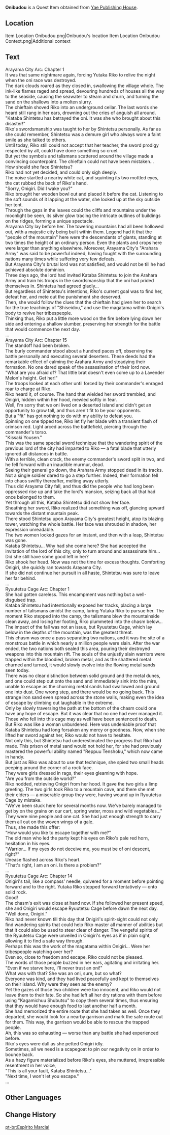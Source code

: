 {{Item Infobox
|id           = 101560
|image        = Item Someone's Diary.png
|type         = Quest Items
|rarity       = 3
|description  = A standalone volume from the light novel series "Onibudou," written by [[Junkichi]], a writer with [[Yae Publishing House]]. This collection contains the first two major arcs in the story. The quality of the serialized version varies quite a bit, but it still enjoys a degree of popularity amongst readers.
|source1      = On a cabinet to the right of Yae Publishing House
}}
'''Onibudou''' is a Quest Item obtained from [[Yae Publishing House]].

==Location==
<gallery hideaddbutton="true" captionalign="center">
Item Location Onibudou.png|Onibudou's location
Item Location Onibudou Context.png|Additional context
</gallery>

==Text==
Arayama City Arc: Chapter 1<br />
It was that same nightmare again, forcing Yutaka Riko to relive the night when the oni race was destroyed.<br />
The dark clouds roared as they closed in, swallowing the village whole. The ink-like flames raged and spread, devouring hundreds of houses all the way to the seaside, causing the seawater to steam and churn, and turning the sand on the shallows into a molten slurry.<br />
The chieftain shoved Riko into an underground cellar. The last words she heard still rang in her ears, drowning out the cries of anguish all around.<br />
"Kataba Shintetsu has betrayed the oni. It was she who brought about this disaster!"<br />
Riko's swordsmanship was taught to her by Shintetsu personally. As far as she could remember, Shintetsu was a demure girl who always wore a faint smile as she talked to others.<br />
Until today, Riko still could not accept that her teacher, the sword prodigy respected by all, could have done something so cruel.<br />
But yet the symbols and talismans scattered around the village made a convincing counterpoint. The chieftain could not have been mistaken...<br />
How should she face Shintetsu?<br />
Riko had not yet decided, and could only sigh deeply.<br />
The noise startled a nearby white cat, and squinting its two mottled eyes, the cat rubbed the back of Riko's hand.<br />
"Sorry, Onigiri. Did I wake you?"<br />
Riko brought her wooden bowl out and placed it before the cat. Listening to the soft sounds of it lapping at the water, she looked up at the sky outside her tent.<br />
Through the gaps in the leaves could the cliffs and mountains under the moonlight be seen, its silver glow tracing the intricate outlines of buildings on the ridges, forming a unique spectacle.<br />
Arayama City lay before her. The towering mountains had all been hollowed out, with a majestic city being built within them. Legend had it that the "people of the mountain" here were the descendants of giants, standing at two times the height of an ordinary person. Even the plants and crops here were larger than anything elsewhere. Moreover, Arayama City's "Arahara Army" was said to be powerful indeed, having fought with the surrounding nations many times while suffering very few defeats.<br />
But Arayama City's brutal lord was not satisfied, and would not be till he had achieved absolute dominion.<br />
Three days ago, the lord had invited Kataba Shintetsu to join the Arahara Army and train his troops in the swordsmanship that the oni had prided themselves in. Shintetsu had agreed gladly...<br />
But regardless of Shintetsu's intentions, Riko's current goal was to find her, defeat her, and mete out the punishment she deserved.<br />
Then, she would follow the clues that the chieftain had given her to search for the true teachings of "Shiseidou," and use the magatama within Onigiri's body to revive her tribespeople.<br />
Thinking thus, Riko put a little more wood on the fire before lying down her side and entering a shallow slumber, preserving her strength for the battle that would commence the next day.<br />
...<br />
Arayama City Arc: Chapter 15<br />
The standoff had been broken.<br />
The burly commander stood about a hundred paces off, observing the battle personally and executing several deserters. These deeds had the remarkable effect of calming the Arahara Army and steadying their formation. No one dared speak of the assassination of their lord now.<br />
"What are you afraid of? That little brat doesn't even come up to a Lavender Melon's height. Get her!"<br />
The troops looked at each other until forced by their commander's enraged roar to charge at Riko.<br />
Riko heard it, of course. The hand that wielded her sword trembled, and Onigiri, hidden within her hood, mewled softly in fear.<br />
Well, I'm sorry that we oni lived on a deserted island and didn't get an opportunity to grow tall, and thus aren't fit to be your opponents.<br />
But a "fit" has got nothing to do with my ability to defeat you.<br />
Spinning on one tipped toe, Riko let fly her blade with a transient flash of crimson red. Light arced across the battlefield, piercing through the commander's torso.<br />
"Kissaki Yousen."<br />
This was the same special sword technique that the wandering spirit of the previous lord of the city had imparted to Riko &mdash; a fatal blade that utterly ignored all distances in battle.<br />
With a terrible, clean crack, the enemy commander's sword split in two, and he fell forward with an inaudible murmur, dead.<br />
Seeing their general go down, the Arahara Army stopped dead in its tracks. Not a single soldier dared to go a step further. Indeed, their formation fell into chaos swiftly thereafter, melting away utterly.<br />
Thus did Arayama City fall, and thus did the people who had long been oppressed rise up and take the lord's mansion, seizing back all that had once belonged to them.<br />
Yet through all this, Kataba Shintetsu did not show her face.<br />
Sheathing her sword, Riko realized that something was off, glancing upward towards the distant mountain peak.<br />
There stood Shintetsu upon Arayama City's greatest height, atop its blazing tower, watching the whole battle. Her face was shrouded in shadow, her expression unreadable.<br />
The two women locked gazes for an instant, and then with a leap, Shintetsu was gone.<br />
Kataba Shintetsu... Why had she come here? She had accepted the invitation of the lord of this city, only to turn around and assassinate him...<br />
Did she still have some good left in her?<br />
Riko shook her head. Now was not the time for excess thoughts. Comforting Onigiri, she quickly ran towards Arayama City.<br />
If she did not continue her pursuit in all haste, Shintetsu was sure to leave her far behind.<br />
...<br />
Ryuutetsu Cage Arc: Chapter 1<br />
She had gotten careless. This encampment was nothing but a well-disguised trap.<br />
Kataba Shintetsu had intentionally exposed her tracks, placing a large number of talismans amidst the camp, luring Yutaka Riko to pursue her. The moment Riko stepped into the camp, the talismans blew the mountainside clean away, and losing her footing, Riko plummeted into the chasm below...<br />
The impact of the fall was not an issue, but Ryuutetsu Cage, which lay below in the depths of the mountain, was the greatest threat.<br />
This chasm was once a pass separating two nations, and it was the site of a monstrous battle in which nearly a million people were slain. After the war ended, the two nations both sealed this area, pouring their destroyed weapons into this mountain rift. The souls of the unjustly slain warriors were trapped within the bloodied, broken metal, and as the shattered metal churned and turned, it would slowly evolve into the flowing metal sands seen today.<br />
There was no clear distinction between solid ground and the metal dunes, and one could step out onto the sand and immediately sink into the mire, unable to escape as the churning metal sands had swallowed and ground one into dust. One wrong step, and there would be no going back. This strange iron sand even spread across the stone walls, making even the idea of escape by climbing out laughable in the extreme.<br />
Only by slowly traversing the path at the bottom of the chasm could one have any hope of escape. But it was clear that no one had ever managed it. Those who fell into this cage may as well have been sentenced to death.<br />
But Riko was like a woman unburdened. Here was undeniable proof that Kataba Shintetsu had long forsaken any mercy or goodness. Now, when she lifted her sword against her, Riko would not have to hesitate.<br />
Not only this, but Shintetsu had underestimated the progress that Riko had made. This prison of metal sand would not hold her, for she had previously mastered the powerful ability named "Reppuu Tenshoku," which now came in handy.<br />
But just as Riko was about to use that technique, she spied two small heads peeping around the corner of a rock face.<br />
They were girls dressed in rags, their eyes gleaming with hope.<br />
"Are you from the outside world?"<br />
Riko nodded, retrieving Onigiri from her hood. It gave the two girls a limp greeting. The two girls took Riko to a mountain cave, and there she met their elders &mdash; a miserable group they were, having wound up in Ryuutetsu Cage by mistake.<br />
"We've been stuck here for several months now. We've barely managed to get by on the grains on our cart, spring water, moss and wild vegetables..."<br />
They were nine people and one cat. She had just enough strength to carry them all out on the woven wings of a gale.<br />
Thus, she made this offer:<br />
"How would you like to escape together with me?"<br />
The old man who led the party kept his eyes on Riko's pale red horn, hesitation in his eyes.<br />
"Warrior... If my eyes do not deceive me, you must be of oni descent, right?"<br />
Unease flashed across Riko's heart.<br />
"That's right, I am an oni. Is there a problem?"<br />
...<br />
Ryuutetsu Cage Arc: Chapter 14<br />
Onigiri's tail, like a compass' needle, quivered for a moment before pointing forward and to the right. Yutaka Riko stepped forward tentatively &mdash; onto solid rock.<br />
Good!<br />
The chasm's exit was close at hand now. If she followed her present speed, she and Onigiri would escape Ryuutetsu Cage before dawn the next day.<br />
"Well done, Onigiri."<br />
Riko had never known till this day that Onigiri's spirit-sight could not only find wandering spirits that could help Riko master all manner of abilities but that it could also be used to steer clear of danger. The vengeful spirits of the Ryuutetsu Cage were unveiled in Onigiri's eyes as if in plain sight, allowing it to find a safe way through.<br />
Perhaps this was the work of the magatama within Onigiri... Were her tribespeople watching over her?<br />
Even so, close to freedom and escape, Riko could not be pleased.<br />
The words of those people buzzed in her ears, agitating and irritating her.<br />
"Even if we starve here, I'll never trust an oni!"<br />
What was with that? She was an oni, sure, but so what?<br />
Everyone was kind, and they had lived peacefully and kept to themselves on their island. Why were they seen as the enemy?<br />
Yet the gazes of those two children were too innocent, and Riko would not leave them to their fate. So she had left all her dry rations with them before using "Kagamichuu Shubutsu" to copy them several times, thus ensuring that they would have enough food to last another half a month.<br />
She had memorized the entire route that she had taken as well. Once they departed, she would look for a nearby garrison and mark the safe route out for them. This way, the garrison would be able to rescue the trapped people.<br />
Ah, this was so exhausting &mdash; worse than any battle she had experienced before.<br />
Riko's eyes were dull as she petted Onigiri idly.<br />
Sometimes, all we need is a scapegoat to pin our negativity on in order to bounce back.<br />
As a hazy figure materialized before Riko's eyes, she muttered, irrepressible resentment in her voice,<br />
"This is all your fault, Kataba Shintetsu..."<br />
"Next time, I won't let you escape."<br />
...

<!--==Trivia==
-->
==Other Languages==
{{Other Languages
|en      = Onibudou
|zhs     = 鬼武道
|zhs_rm  = Guǐ Wǔ Dào
|zht     = 鬼武道
|zht_rm  = Guǐ Wǔ Dào
|zh_tl   = 
|ja      = 鬼武道
|ja_rm   = Onibudou
|ko      = 귀무도
|ko_rm   = 
|ko_tl   = 
|es      = El espíritu marcial
|es_tl   = 
|fr      = Onibudo
|ru      = Онибудо
|th      = ศาสตร์การต่อสู้ของโอนิ
|th_rm   = 
|th_tl   = 
|vi      = Quỷ Võ Đạo
|vi_tl   = 
|de      = Onibudou
|id      = Onibudou
|pt      = Espírito Marcial
|pt_tl   = 
}}

==Change History==
{{Change History|2.1}}
<!--
==References==
{{Reflist}}-->

[[pt-br:Espírito Marcial]]